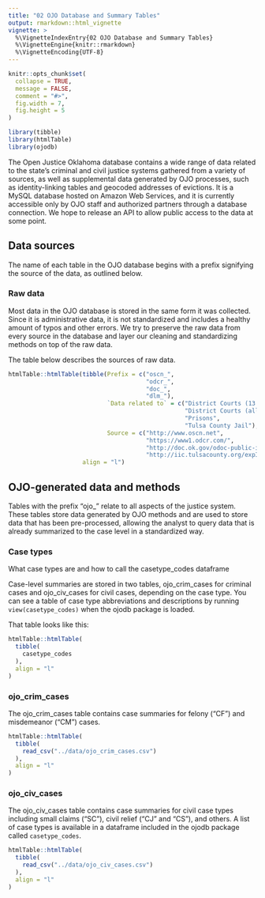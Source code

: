 ```yaml
---
title: "02 OJO Database and Summary Tables"
output: rmarkdown::html_vignette
vignette: >
  %\VignetteIndexEntry{02 OJO Database and Summary Tables}
  %\VignetteEngine{knitr::rmarkdown}
  %\VignetteEncoding{UTF-8}
---
```


```r
knitr::opts_chunk$set(
  collapse = TRUE,
  message = FALSE,
  comment = "#>",
  fig.width = 7,
  fig.height = 5
)

library(tibble)
library(htmlTable)
library(ojodb)
```

The Open Justice Oklahoma database contains a wide range of data related to the state's criminal and civil justice systems gathered from a variety of sources, as well as supplemental data generated by OJO processes, such as identity-linking tables and geocoded addresses of evictions. It is a MySQL database hosted on Amazon Web Services, and it is currently accessible only by OJO staff and authorized partners through a database connection. We hope to release an API to allow public access to the data at some point.

## Data sources

The name of each table in the OJO database begins with a prefix signifying the source of the data, as outlined below.

### Raw data

Most data in the OJO database is stored in the same form it was collected. Since it is administrative data, it is not standardized and includes a healthy amount of typos and other errors. We try to preserve the raw data from every source in the database and layer our cleaning and standardizing methods on top of the raw data.

The table below describes the sources of raw data.

```r
htmlTable::htmlTable(tibble(Prefix = c("oscn_",
                                       "odcr_",
                                       "doc_",
                                       "dlm_"),
                            `Data related to` = c("District Courts (13 counties, including 6 largest by population)",
                                                  "District Courts (all courts not included in OSCN)",
                                                  "Prisons",
                                                  "Tulsa County Jail"),
                            Source = c("http://www.oscn.net",
                                       "https://www1.odcr.com/",
                                       "http://doc.ok.gov/odoc-public-inmate-data",
                                       "http://iic.tulsacounty.org/expInmateBookings")),
                     align = "l")
```

## OJO-generated data and methods

Tables with the prefix "ojo\_" relate to all aspects of the justice system. These tables store data generated by OJO methods and are used to store data that has been pre-processed, allowing the analyst to query data that is already summarized to the case level in a standardized way.

### Case types

What case types are and how to call the casetype_codes dataframe

Case-level summaries are stored in two tables, ojo_crim_cases for criminal cases and ojo_civ_cases for civil cases, depending on the case type. You can see a table of case type abbreviations and descriptions by running `view(casetype_codes)` when the ojodb package is loaded. 

That table looks like this:

```r
htmlTable::htmlTable(
  tibble(
    casetype_codes
  ),
  align = "l"
)
```

### ojo_crim_cases

The ojo_crim_cases table contains case summaries for felony ("CF") and misdemeanor ("CM") cases.

```r
htmlTable::htmlTable(
  tibble(
    read_csv("../data/ojo_crim_cases.csv")
  ),
  align = "l"
)
```

### ojo_civ_cases

The ojo_civ_cases table contains case summaries for civil case types including small claims ("SC"), civil relief ("CJ" and "CS"), and others. A list of case types is available in a dataframe included in the ojodb package called `casetype_codes`.

```r
htmlTable::htmlTable(
  tibble(
    read_csv("../data/ojo_civ_cases.csv")
  ),
  align = "l"
)
```
